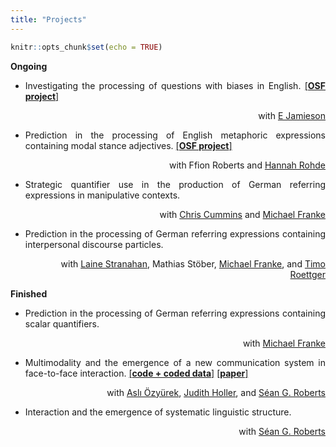 ```yaml
---
title: "Projects"
---
```


```r
knitr::opts_chunk$set(echo = TRUE)
```

<style>
body {
  text-align: justify}

h1 {
  text-align: center
}
</style>

**Ongoing**

* Investigating the processing of questions with biases in English. [[**OSF project**]](https://osf.io/7a2jk/) 
<p style="text-align:right">with [E Jamieson](https://ejamieson.com/)</p>

* Prediction in the processing of English metaphoric expressions containing modal stance adjectives. [[**OSF project**]](https://osf.io/5v9xf/) 
<p style="text-align:right">with Ffion Roberts and [Hannah Rohde](http://www.lel.ed.ac.uk/~hrohde/)</p>

* Strategic quantifier use in the production of German referring expressions in manipulative contexts.  
<p style="text-align:right">with [Chris Cummins](http://www.crcummins.com/) and [Michael Franke](http://www.home.uni-osnabrueck.de/michfranke/index.html)</p>

* Prediction in the processing of German referring expressions containing interpersonal discourse particles.  
<p style="text-align:right">with [Laine Stranahan](http://www.lainestranahan.com/), Mathias Stöber, [Michael Franke](http://www.home.uni-osnabrueck.de/michfranke/index.html), and [Timo Roettger](https://timo-roettger.weebly.com/)</p>


**Finished** 

* Prediction in the processing of German referring expressions containing scalar quantifiers.  
<p style="text-align:right">with [Michael Franke](http://www.home.uni-osnabrueck.de/michfranke/index.html)</p>

* Multimodality and the emergence of a new communication system in face-to-face interaction. [[**code + coded data**]](https://github.com/seannyD/multimodalCommunicationGame) [[**paper**]](https://dx.doi.org/10.1098/rsos.182056)
<p style="text-align:right">with [Aslı Özyürek](https://www.mpi.nl/people/ozyurek-asli), [Judith Holler](https://www.mpi.nl/people/holler-judith), and [Séan G. Roberts](https://www.cardiff.ac.uk/people/view/1742244-)</p>


* Interaction and the emergence of systematic linguistic structure.   
<p style="text-align:right">with [Séan G. Roberts](https://www.cardiff.ac.uk/people/view/1742244-)</p>
